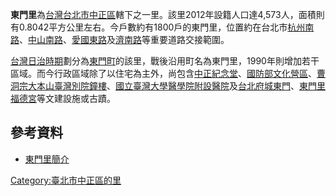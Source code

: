 {{Coord|25.038||N|121.521||E|display=title|region:TW}}
{{Infobox ROC Village or Li
| City/CountyName = 台北市
| DivName         = 中正區
| Village/LiName  = 東門
| Village/Li      = 里
| OldName         = [[東門町_(臺北市)|東門町]]
| AreaTotal       = 0.8042
| HouseholdTotal  = 1,779
| PopTotal        = 4,573
| YearMonth       = [[2012年6月|2012年6月]]
| Male            = 2,195
| Female          = 2,378
| Head            = 李世宗
| Sub             = 16
| Website         = http://www.ccda.taipei.gov.tw/cgi-bin/SM_theme?page=43a22e62
| Neighbors       = [[幸福里|幸福里]]、[[文北里|文北里]]、[[文祥里|文祥里]]、[[新營里|新營里]]、[[建國里_(台北市)|建國里]]、-{[[黎明里_(台北市)|黎明里]]}-；[[大安區_(台北市)|大安區]]-{[[光明里|光明里]]}-
| MapLocation     = Taipei-ZhongZheng-DongMenLi.png
| Phone           = 2-23912538
| Address         = 丹陽街29號
| DataSource      = 戶口資料：[http://www.czone.tcg.gov.tw/tp92-1/index.htm 台北市區里鄰電子地圖]
}}
'''東門里'''為[[台灣|台灣]][[台北市|台北市]][[中正區_(臺北市)|中正區]]轄下之一里。該里2012年設籍人口達4,573人，面積則有0.8042平方公里左右。今戶數約有1800戶的東門里，位置約在台北市[[杭州南路|杭州南路]]、[[中山南路|中山南路]]、[[愛國東路|愛國東路]]及[[濟南路_(台北市)|濟南路]]等重要道路交接範圍。

[[台灣日治時期|台灣日治時期]]劃分為[[東門町_(臺北市)|東門町]]的該里，戰後沿用町名為東門里，1990年則增加若干區域。而今行政區域除了以住宅為主外，尚包含[[中正紀念堂|中正紀念堂]]、[[國防部文化營區|國防部文化營區]]、[[曹洞宗大本山臺灣別院鐘樓|曹洞宗大本山臺灣別院鐘樓]]、[[國立臺灣大學醫學院附設醫院|國立臺灣大學醫學院附設醫院]]及[[台北府城東門|台北府城東門]]、[[東門里福德宮|東門里福德宮]]等文建設施或古蹟。

==參考資料==
*[http://tp.village.tnn.tw/village05.html?id=1397 東門里簡介]

{{臺北市中正區}}
{{TW-geo-stub}}

[[Category:臺北市中正區的里|Category:臺北市中正區的里]]